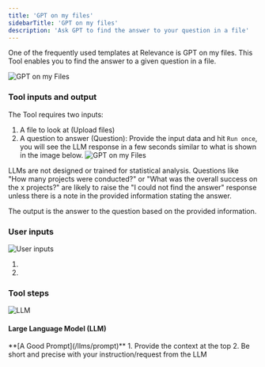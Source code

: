 ```yaml
---
title: 'GPT on my files'
sidebarTitle: 'GPT on my files'
description: 'Ask GPT to find the answer to your question in a file'
---
```

One of the frequently used templates at Relevance is GPT on my files. 
This Tool enables you to find the answer to a given question in a file.

![GPT on my Files](/images/templates/gpt-on-my-files/GPT-on-my-files-form.png)

<Snippet file="how-to-use-a-tool.mdx" />

### Tool inputs and output
The Tool requires two inputs: 
1. A file to look at (Upload files)
2. A question to answer (Question): 
Provide the input data and hit `Run once`, you will see the LLM response in a few seconds
similar to what is shown in the image below.
![GPT on my Files](/images/templates/gpt-on-my-files/GPT-on-my-files-answer.png)

<Tip>LLMs are not designed or trained for statistical analysis. Questions like 
"How many projects were conducted?" or "What was the overall success on the x projects?" 
are likely to raise the "I could not find the answer" response unless there is a note in 
the provided information stating the answer.</Tip>

The output is the answer to the question based on the provided information.

<Snippet file="components/tools/tool-components.mdx" />

### User inputs
![User inputs](/images/templates/gpt-on-my-files/GPT-on-my-files-build-input.png)

1. <Snippet file="components/inputs/file-to-text.mdx" />

2. <Snippet file="components/inputs/text-input.mdx" />

### Tool steps
![LLM](/images/templates/gpt-on-my-files/GPT-on-my-files-build-llm.png)
#### Large Language Model (LLM)
<Snippet file="components/tools/llm.mdx" />

<Tip>
**[A Good Prompt](/llms/prompt)**
1. Provide the context at the top
2. Be short and precise with your instruction/request from the LLM
</Tip>